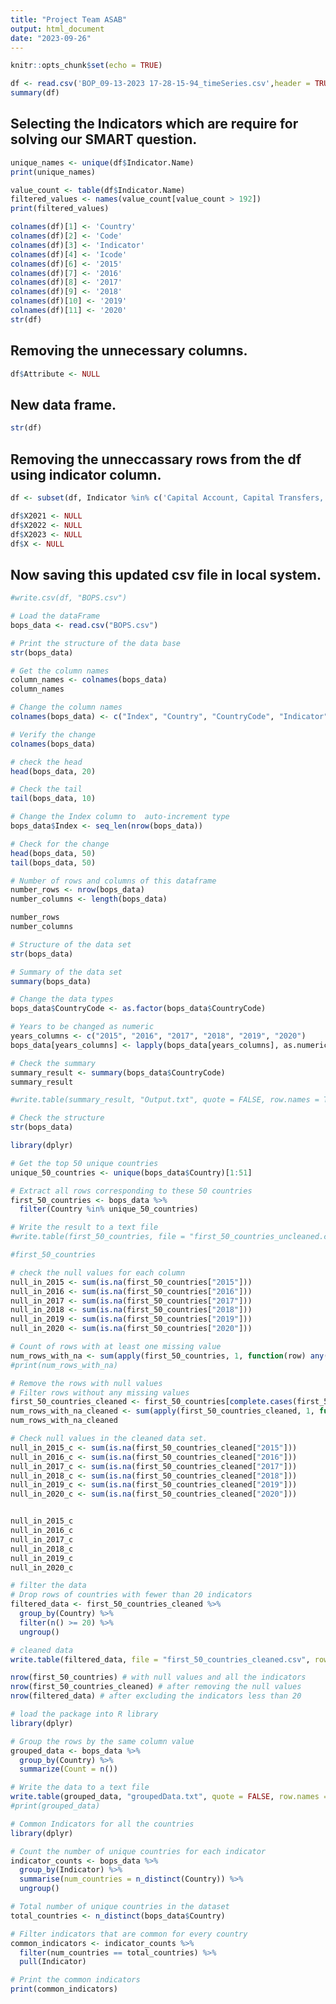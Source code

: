 ```yaml
---
title: "Project Team ASAB"
output: html_document
date: "2023-09-26"
---
```


```r
knitr::opts_chunk$set(echo = TRUE)
```

```r
df <- read.csv('BOP_09-13-2023 17-28-15-94_timeSeries.csv',header = TRUE)
summary(df)
```
## Selecting the Indicators which are require for solving our SMART question.

```r
unique_names <- unique(df$Indicator.Name)
print(unique_names)
```
```r
value_count <- table(df$Indicator.Name)
filtered_values <- names(value_count[value_count > 192])
print(filtered_values)
```

```r
colnames(df)[1] <- 'Country'
colnames(df)[2] <- 'Code'
colnames(df)[3] <- 'Indicator'
colnames(df)[4] <- 'Icode'
colnames(df)[6] <- '2015'
colnames(df)[7] <- '2016'
colnames(df)[8] <- '2017'
colnames(df)[9] <- '2018'
colnames(df)[10] <- '2019'
colnames(df)[11] <- '2020'
str(df)
```
## Removing the unnecessary columns.

```r
df$Attribute <- NULL

```

## New data frame.
```r
str(df)
```

## Removing the unneccassary rows from the df using indicator column.
```r
df <- subset(df, Indicator %in% c('Capital Account, Capital Transfers, Credit, US Dollars','Capital Account, Capital Transfers, Net, US Dollars','Capital Account, Total, Credit, US Dollars','Capital Account, Total, Debit, US Dollars','Capital Account, Total, Net, US Dollars','Current Account, Goods and Services, Credit, US Dollars','Current Account, Goods and Services, Debit, US Dollars','Current Account, Goods and Services, Services, Transport, Credit, US Dollars','Current Account, Goods and Services, Services, Transport, Debit, US Dollars','Current Account, Primary Income, Investment Income, Direct Investment, Credit, US Dollars','Current Account, Primary Income, Investment Income, Direct Investment, Debit, US Dollars','Supplementary Items, Reserve Assets (with Fund Record), US Dollars','Supplementary Items, Reserve Position in the Fund (with Fund Record), US Dollars','Financial Account, Net Lending (+) / Net Borrowing (-) (Balance from Financial Account), Direct Investment, Net Acquisition of Financial Assets, Equity and Investment Fund Shares, Equity Other Than Reinvestment of Earnings, US Dollars','Financial Account, Net Lending (+) / Net Borrowing (-) (Balance from Financial Account), Direct Investment, Net Acquisition of Financial Assets, Equity and Investment Fund Shares, US Dollars','Financial Account, Net Lending (+) / Net Borrowing (-) (Balance from Financial Account), Direct Investment, Net Acquisition of Financial Assets, US Dollars','Financial Account, Net Lending (+) / Net Borrowing (-) (Balance from Financial Account), Direct Investment, Net Incurrence of Liabilities, Debt Instruments, US Dollars','Financial Account, Other Investment, Loans, Net Acquisition of Financial Assets, US Dollars','Financial Account, Other Investment, Loans, Net Incurrence of Liabilities, General Government, Other Long-term, US Dollars','Financial Account, Other Investment, Loans, Net Incurrence of Liabilities, General Government, US Dollars','Financial Account, Other Investment, Loans, Net Incurrence of Liabilities, Other Sectors, Long-term, US Dollars','Financial Account, Other Investment, Loans, Net Incurrence of Liabilities, Other Sectors, US Dollars','Financial Account, Other Investment, Loans, Net Incurrence of Liabilities, US Dollars','Financial Account, Other Investment, Loans, US Dollars','Financial Account, Portfolio Investment, Net Acquisition of Financial Assets, Debt Securities, US Dollars','Financial Account, Portfolio Investment, Net Acquisition of Financial Assets, Equity and Investment Fund Shares, US Dollars','Financial Account, Portfolio Investment, Net Acquisition of Financial Assets, US Dollars','Financial Account, Portfolio Investment, Net Incurrence of Liabilities, Debt Securities, US Dollars','Net Lending (+) / Net Borrowing (-) (Balance from Current and Capital Account), US Dollars','Supplementary Items, Total Current + Capital Account, US Dollars','Supplementary Items, Portfolio Investment, Net Incurrence of Liabilities (Excluding Exceptional Financing), US Dollars'))
```


```r
df$X2021 <- NULL
df$X2022 <- NULL
df$X2023 <- NULL
df$X <- NULL
```


## Now saving this updated csv file in local system.
```r
#write.csv(df, "BOPS.csv")
```

```r
# Load the dataFrame
bops_data <- read.csv("BOPS.csv")

# Print the structure of the data base
str(bops_data)
```
```r

# Get the column names
column_names <- colnames(bops_data)
column_names
```

```r

# Change the column names
colnames(bops_data) <- c("Index", "Country", "CountryCode", "Indicator", "IndicatorCode", "2015", "2016", "2017", "2018", "2019", "2020")

# Verify the change
colnames(bops_data)

# check the head
head(bops_data, 20)

# Check the tail
tail(bops_data, 10)
```

```r
# Change the Index column to  auto-increment type
bops_data$Index <- seq_len(nrow(bops_data))

# Check for the change
head(bops_data, 50)
tail(bops_data, 50)
```

```r
# Number of rows and columns of this dataframe
number_rows <- nrow(bops_data)
number_columns <- length(bops_data)

number_rows
number_columns
```

```r
# Structure of the data set
str(bops_data)

# Summary of the data set
summary(bops_data)
```

```r
# Change the data types
bops_data$CountryCode <- as.factor(bops_data$CountryCode)

# Years to be changed as numeric
years_columns <- c("2015", "2016", "2017", "2018", "2019", "2020")
bops_data[years_columns] <- lapply(bops_data[years_columns], as.numeric)

```

```r
# Check the summary
summary_result <- summary(bops_data$CountryCode)
summary_result

#write.table(summary_result, "Output.txt", quote = FALSE, row.names = TRUE)

# Check the structure
str(bops_data)
```

```r
library(dplyr)

# Get the top 50 unique countries
unique_50_countries <- unique(bops_data$Country)[1:51]

# Extract all rows corresponding to these 50 countries
first_50_countries <- bops_data %>%
  filter(Country %in% unique_50_countries)

# Write the result to a text file
#write.table(first_50_countries, file = "first_50_countries_uncleaned.csv", row.names = FALSE, sep = "\t")

#first_50_countries
```

```r
# check the null values for each column
null_in_2015 <- sum(is.na(first_50_countries["2015"]))
null_in_2016 <- sum(is.na(first_50_countries["2016"]))
null_in_2017 <- sum(is.na(first_50_countries["2017"]))
null_in_2018 <- sum(is.na(first_50_countries["2018"]))
null_in_2019 <- sum(is.na(first_50_countries["2019"]))
null_in_2020 <- sum(is.na(first_50_countries["2020"]))

# Count of rows with at least one missing value
num_rows_with_na <- sum(apply(first_50_countries, 1, function(row) any(is.na(row))))
#print(num_rows_with_na)

# Remove the rows with null values
# Filter rows without any missing values
first_50_countries_cleaned <- first_50_countries[complete.cases(first_50_countries), ]
num_rows_with_na_cleaned <- sum(apply(first_50_countries_cleaned, 1, function(row) any(is.na(row))))
num_rows_with_na_cleaned

# Check null values in the cleaned data set.
null_in_2015_c <- sum(is.na(first_50_countries_cleaned["2015"]))
null_in_2016_c <- sum(is.na(first_50_countries_cleaned["2016"]))
null_in_2017_c <- sum(is.na(first_50_countries_cleaned["2017"]))
null_in_2018_c <- sum(is.na(first_50_countries_cleaned["2018"]))
null_in_2019_c <- sum(is.na(first_50_countries_cleaned["2019"]))
null_in_2020_c <- sum(is.na(first_50_countries_cleaned["2020"]))


null_in_2015_c
null_in_2016_c
null_in_2017_c
null_in_2018_c
null_in_2019_c
null_in_2020_c
```

```r

# filter the data
# Drop rows of countries with fewer than 20 indicators
filtered_data <- first_50_countries_cleaned %>%
  group_by(Country) %>%
  filter(n() >= 20) %>%
  ungroup()

# cleaned data
write.table(filtered_data, file = "first_50_countries_cleaned.csv", row.names = FALSE, sep = "\t")
```

```r
nrow(first_50_countries) # with null values and all the indicators
nrow(first_50_countries_cleaned) # after removing the null values
nrow(filtered_data) # after excluding the indicators less than 20
```

```r
# load the package into R library
library(dplyr)

# Group the rows by the same column value
grouped_data <- bops_data %>%
  group_by(Country) %>%
  summarize(Count = n())

# Write the data to a text file
write.table(grouped_data, "groupedData.txt", quote = FALSE, row.names = TRUE)
#print(grouped_data)
```

```r

# Common Indicators for all the countries
library(dplyr)

# Count the number of unique countries for each indicator
indicator_counts <- bops_data %>%
  group_by(Indicator) %>%
  summarise(num_countries = n_distinct(Country)) %>%
  ungroup()

# Total number of unique countries in the dataset
total_countries <- n_distinct(bops_data$Country)

# Filter indicators that are common for every country
common_indicators <- indicator_counts %>%
  filter(num_countries == total_countries) %>%
  pull(Indicator)

# Print the common indicators
print(common_indicators)

```













